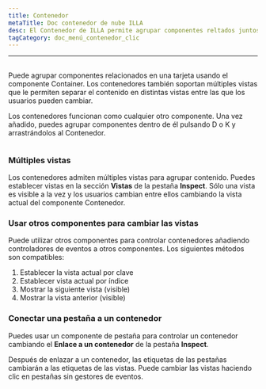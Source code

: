 ```yaml
---
title: Contenedor
metaTitle: Doc contenedor de nube ILLA
desc: El Contenedor de ILLA permite agrupar componentes reltados juntos en una tarjeta
tagCategory: doc_menú_contenedor_clic
---
```


* * *

## <Heading hidden>Contenedor</Heading>

Puede agrupar componentes relacionados en una tarjeta usando el componente Container. Los contenedores también soportan múltiples vistas que le permiten separar el contenido en distintas vistas entre las que los usuarios pueden cambiar.

Los contenedores funcionan como cualquier otro componente. Una vez añadido, puedes agrupar componentes dentro de él pulsando D o K y arrastrándolos al Contenedor.

<img
  src='https://cdn.illacloud.com/official-website/img/docs/assemble/container.png'
  alt=""
/>

### Múltiples vistas

Los contenedores admiten múltiples vistas para agrupar contenido. Puedes establecer vistas en la sección **Vistas** de la pestaña **Inspect**. Sólo una vista es visible a la vez y los usuarios cambian entre ellos cambiando la vista actual del componente Contenedor.

### Usar otros componentes para cambiar las vistas

Puede utilizar otros componentes para controlar contenedores añadiendo controladores de eventos a otros componentes. Los siguientes métodos son compatibles:

1.  Establecer la vista actual por clave
2.  Establecer vista actual por índice
3.  Mostrar la siguiente vista (visible)
4.  Mostrar la vista anterior (visible)

### Conectar una pestaña a un contenedor

Puedes usar un componente de pestaña para controlar un contenedor cambiando el **Enlace a un contenedor** de la pestaña **Inspect**.

Después de enlazar a un contenedor, las etiquetas de las pestañas cambiarán a las etiquetas de las vistas. Puede cambiar las vistas haciendo clic en pestañas sin gestores de eventos. 
